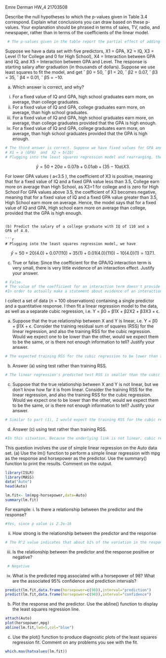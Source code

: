 Emre Derman
HW_4
21703508


Describe the null hypotheses to which the p-values given in Table 3.4
correspond. Explain what conclusions you can draw based on these
p-values. Your explanation should be phrased in terms of sales, TV,
radio, and newspaper, rather than in terms of the coefficients of the
linear model.

```{r}
 # The p-values given in the table report the partial effect of adding that variable to the model.The p-value for TV corresponds to a null hypothesis that the coefficient for TV is zero,since the p-value for TV is essentially zero, there is strong evidence that TV advertising is related to sales.Things are similar for radio and newspaper. The p-value for newspaper corresponds to a null hypothesis that the coefficient   for newspaper is zero


```

Suppose we have a data set with five predictors, X1 = GPA, X2 =
IQ, X3 = Level (1 for College and 0 for High School), X4 = Interaction
between GPA and IQ, and X5 = Interaction between GPA and
Level. The response is starting salary after graduation (in thousands
of dollars). Suppose we use least squares to fit the model, and get
ˆ β0 = 50, ˆ β1 = 20, ˆ β2 = 0.07, ˆ β3 = 35, ˆ β4 = 0.01, ˆ β5 = −10.

(a) Which answer is correct, and why?
i. For a fixed value of IQ and GPA, high school graduates earn
more, on average, than college graduates.
ii. For a fixed value of IQ and GPA, college graduates earn
more, on average, than high school graduates.
iii. For a fixed value of IQ and GPA, high school graduates earn
more, on average, than college graduates provided that the
GPA is high enough.
iv. For a fixed value of IQ and GPA, college graduates earn
more, on average, than high school graduates provided that
the GPA is high enough.

```{r}
# The third answer is correct. Suppose we have fixed values for GPA and IQ:  
# X1 = a (GPA)  and  X2 = b(IQ) . 
# Plugging into the least squares regression model and rearranging, the result would be 

```
$$
\hat{y} = 50+20a+0.07b+0.01ab+(35−10a)X3.
$$

For lower GPA values ( a<3.5 ), the coefficient of  X3  is positive, meaning that for a fixed value of IQ and a fixed GPA value less than 3.5, College earn more on average than High School, as  X3=1  for college and is zero for High School For GPA values above 3.5, the coefficient of  X3  becomes negative, meaning that for a fixed value of IQ and a fixed GPA value greater than 3.5, High School earn more on average. Hence, the model says that for a fixed value of IQ and GPA, High school earn more on average than college, provided that the GPA is high enough.
```

(b) Predict the salary of a college graduate with IQ of 110 and a
GPA of 4.0.

```{r}

# Plugging into the least squares regression model, we have
```

$$
\hat{y} = 50+20(4.0)+0.07(110)+35(1)+0.01(4.0)(110)−10(4.0)(1)
        = 137.1.
$$

(c) True or false: Since the coefficient for the GPA/IQ interaction
term is very small, there is very little evidence of an interaction
effect. Justify your answer.

```{r}

# False. 
# The value of the coefficient for an interaction term doesn't provide evidence for  the possibility of an interaction effect. 
#In order to actually make a statement about evidence of an interaction effect, or lack thereof, we would need to either be given or compute a p-value for the coefficient of the interaction term.
```

I collect a set of data (n = 100 observations) containing a single
predictor and a quantitative response. I then fit a linear regression
model to the data, as well as a separate cubic regression, i.e. Y =
β0 + β1X + β2X2 + β3X3 + ϵ.

(a) Suppose that the true relationship between X and Y is linear,
i.e. Y = β0 + β1X + ϵ. Consider the training residual sum of
squares (RSS) for the linear regression, and also the training
RSS for the cubic regression. Would we expect one to be lower
than the other, would we expect them to be the same, or is there
not enough information to tell? Justify your answer.

```{r}
# The expected training RSS for the cubic regression to be lower than that of the linear regression, # since cubic regression has a higher level of flexibility. As the flexibility of a model increases, # the training mean squared error, which is equal to the product of the training RSS and the number # of observations  n , decreases orderly. This is regardless of the nature of the true relationship between  X  and  Y .
```

(b) Answer (a) using test rather than training RSS.
```{r}
# The linear regression's predicted test RSS is smaller than the cubic regression's. Test RSS is affected by the model's variance and squared bias, as well as the variance of. As In this case, the connection is linear, therefore linear regression has less bias than cubic regression. Furthermore, because variance is a measure of how much the model would vary if we estimated it using a different training set, linear regression, as a less-flexible model, always has less variance than cubic regression. Thus, since the variance of  ϵ  is a constant and the linear model has lower bias and variance compared to the cubic model, linear regression will result in a lower test RSS compared to cubic regression.
```

(c) Suppose that the true relationship between X and Y is not linear,
but we don’t know how far it is from linear. Consider the training
RSS for the linear regression, and also the training RSS for the
cubic regression. Would we expect one to be lower than the
other, would we expect them to be the same, or is there not
enough information to tell? Justify your answer.
```{r}
# Similar to part (1), I would expect the training RSS for the cubic regression to be lower than that of the linear regression. Again this is due to the fact that cubic regression has a higher level of flexibility, and increased flexibility results in lower training mean squared error, and hence lower training RSS.
```

(d) Answer (c) using test rather than training RSS.
```{r}
#In this situation, Because the underlying link is not linear, cubic regression will likely have less bias than linear regression. We don't know the amount of the difference in bias between the two models since we don't know how far it's from linear. Moreover, as noted in part (2), cubic regression has higher variance than linear regression, so the accuracy of a cubic regression model depends more on the training data. Since we don't know anything about the training data, we don't know how well it actually represents the relationshp between the predictor and the response. Because we don't know the size of the difference in bias between the two models, and also since cubic regression has higher variance and we don't know anything further about the training data, we don't have enough information to compare the values of the test RSS between the two models in this situation.
```



This question involves the use of simple linear regression on the Auto
data set.
(a) Use the lm() function to perform a simple linear regression with
mpg as the response and horsepower as the predictor. Use the
summary() function to print the results. Comment on the output.
```{r}
library(ISLR)
library(MASS)
data("Auto")
head(Auto)

lm.fit<- lm(mpg~horsepower,data=Auto)
summary(lm.fit)
```

For example:
i. Is there a relationship between the predictor and the response?
```{r}
#Yes, since p value is 2.2e-16
```

ii. How strong is the relationship between the predictor and
the response
```{r}
# The R^2 value indicates that about 61% of the variation in the response variable ( mpg) is due to the predictor variable (horsepower).
```

iii. Is the relationship between the predictor and the response
positive or negative?
```{r}
 # Negative
```

iv. What is the predicted mpg associated with a horsepower of
98? What are the associated 95% confidence and prediction
intervals?
```{r}
predict(lm.fit,data.frame(horsepower=c(98)),interval="prediction")
predict(lm.fit,data.frame(horsepower=c(98)),interval="confidence")
```


(b) Plot the response and the predictor. Use the abline() function
to display the least squares regression line.
```{r}
attach(Auto)
plot(horsepower,mpg)
abline(lm.fit,lwd=5,col="blue")
```

(c) Use the plot() function to produce diagnostic plots of the least
squares regression fit. Comment on any problems you see with
the fit.

```{r}
which.max(hatvalues(lm.fit))
```

